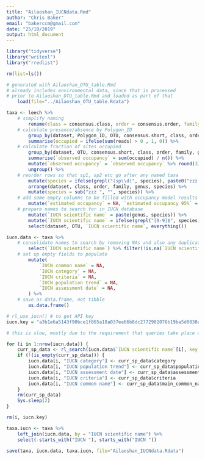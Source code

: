 ```yaml
---
title: "Ailaoshan_IUCNdata.Rmd"
author: "Chris Baker"
email: "bakerccm@gmail.com"
date: "25/10/2019"
output: html_document
---
```


```r
library("tidyverse")
library("writexl")
library("rredlist")
```

```r
rm(list=ls())
```

```r
# generated with Ailaoshan_OTU_table.Rmd
# already includes environmental data, since that is processed
# prior to Ailaoshan_OTU_table.Rmd and loaded as part of that
    load(file="../Ailaoshan_OTU_table.Rdata")
```

```r

taxa <- leech %>%
    # simplify naming
        rename(class = consensus.class, order = consensus.order, family = consensus.family, genus = consensus.genus, species = consensus.species, `Chinese common name` = Chinese_common_name) %>%
    # calculate presence/absence by Polygon_ID
        group_by(dataset, Polygon_ID, OTU, consensus.short, class, order, family, genus, species, `Chinese common name`) %>%
        summarise(occupied = ifelse(sum(reads) > 0 , 1, 0)) %>%
    # calculate fraction of sites occupied
        group_by(dataset, OTU, consensus.short, class, order, family, genus, species, `Chinese common name`) %>%
        summarise(`observed occupancy` = sum(occupied) / n()) %>%
        mutate(`observed occupancy` = `observed occupancy` %>% round(3) %>% format(nsmall=3)) %>%
        ungroup() %>%
    # reorder rows so that sp1, sp2 etc go after any named taxa
        mutate(species = ifelse(grepl("(sp\\d)", species), paste0("zzz ", species), species)) %>%
        arrange(dataset, class, order, family, genus, species) %>%
        mutate(species = sub("zzz ", "", species)) %>%
    # add some empty columns to be filled with occupancy model results later
        mutate(`estimated occupancy` = NA, `estimated occupancy 95%` = NA, `estimated detection` = NA, `estimated detection 95%` = NA) %>%
    # prepare names to search for in IUCN database
        mutate(`IUCN scientific name` = paste(genus, species)) %>%
        mutate(`IUCN scientific name` = ifelse(grepl("[0-9]$", species), NA, `IUCN scientific name`)) %>%
        select(dataset, OTU, `IUCN scientific name`, everything())

```

```r

iucn.data <- taxa %>%
    # consolidate names to search by removing NAs and also any duplicates across datasets
        select(`IUCN scientific name`) %>% filter(!is.na(`IUCN scientific name`)) %>% distinct() %>%
    # set up empty fields to populate
        mutate(
            `IUCN common name` = NA,
            `IUCN category` = NA,
            `IUCN criteria` = NA,
            `IUCN population trend` = NA,
            `IUCN assessment date` = NA,
        ) %>%
    # save as data.frame, not tibble
        as.data.frame()

```

```r

# rl_use_iucn() # to get API key
iucn.key = "a3b1e6a5143f90bce1f865a18a037ea66b8dc2772902076b19ba5d0830a7f829"  

# this is slow, mostly due to the requirement that queries take place one at a time with a couple of seconds between.

for (i in 1:nrow(iucn.data)) {
    curr_sp_data <- rl_search(iucn.data$`IUCN scientific name`[i], key = iucn.key)$result
    if (!(is_empty(curr_sp_data))) {
        iucn.data[i, "IUCN category"] <- curr_sp_data$category
        iucn.data[i, "IUCN population trend"] <- curr_sp_data$population_trend
        iucn.data[i, "IUCN assessment date"] <- curr_sp_data$assessment_date
        iucn.data[i, "IUCN criteria"] <- curr_sp_data$criteria
        iucn.data[i, "IUCN common name"] <- curr_sp_data$main_common_name
    }
    rm(curr_sp_data)
    Sys.sleep(2)
}

rm(i, iucn.key)

```

```r

taxa.iucn <- taxa %>%
    left_join(iucn.data, by = "IUCN scientific name") %>%
    select(-starts_with("IUCN "), starts_with("IUCN "))

```

```r

save(taxa, iucn.data, taxa.iucn, file="Ailaoshan_IUCNdata.Rdata")

```

```r

```

